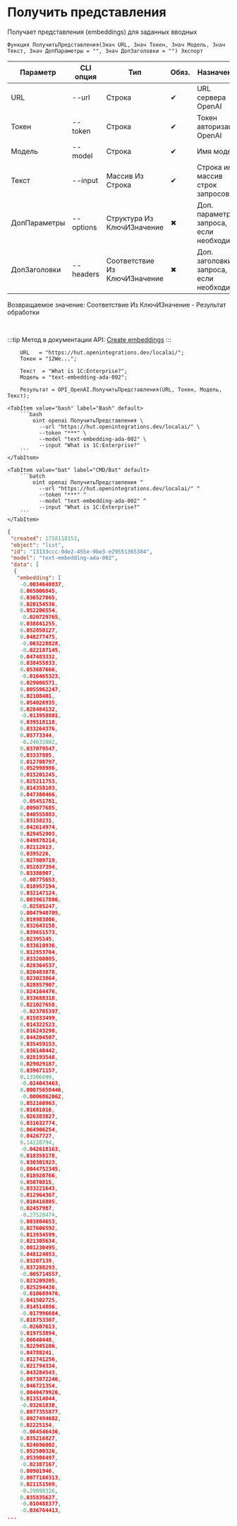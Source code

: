 ﻿---
sidebar_position: 3
description: Получить представления и другие функции для работы с OpenAI в Открытом пакете интеграций - бесплатной open-source библиотеке интеграций для 1С:Предприятие 8, OneScript и CLI
keywords: [1C, 1С, 1С:Предприятие, 1С:Предприятие 8.3, API, Интеграция, Сервисы, Обмен, OneScript, CLI, OpenAI]
---


# Получить представления
 Получает представления (embeddings) для заданных вводных



`Функция ПолучитьПредставления(Знач URL, Знач Токен, Знач Модель, Знач Текст, Знач ДопПараметры = "", Знач ДопЗаголовки = "") Экспорт`

  | Параметр | CLI опция | Тип | Обяз. | Назначение |
  |-|-|-|-|-|
  | URL | --url | Строка | &#x2714; | URL сервера OpenAI |
  | Токен | --token | Строка | &#x2714; | Токен авторизации OpenAI |
  | Модель | --model | Строка | &#x2714; | Имя модели |
  | Текст | --input | Массив Из Строка | &#x2714; | Строка или массив строк запросов |
  | ДопПараметры | --options | Структура Из КлючИЗначение | &#x2716; | Доп. параметры запроса, если необходимо |
  | ДопЗаголовки | --headers | Соответствие Из КлючИЗначение | &#x2716; | Доп. заголовки запроса, если необходимо |

  
  Возвращаемое значение:   Соответствие Из КлючИЗначение - Результат обработки

<br/>

:::tip
Метод в документации API: [Create embeddings](https://platform.openai.com/docs/api-reference/embeddings/create)
:::
<br/>



```bsl title="Пример использования для 1С:Предприятие/OneScript"
    URL   = "https://hut.openintegrations.dev/localai/";
    Токен = "12We...";

    Текст  = "What is 1C:Enterprise?";
    Модель = "text-embedding-ada-002";

    Результат = OPI_OpenAI.ПолучитьПредставления(URL, Токен, Модель, Текст);
```
    

 <Tabs>
  
    <TabItem value="bash" label="Bash" default>
        ```bash
            oint openai ПолучитьПредставления \
              --url "https://hut.openintegrations.dev/localai/" \
              --token "***" \
              --model "text-embedding-ada-002" \
              --input "What is 1C:Enterprise?"
        ```
    </TabItem>
  
    <TabItem value="bat" label="CMD/Bat" default>
        ```batch
            oint openai ПолучитьПредставления ^
              --url "https://hut.openintegrations.dev/localai/" ^
              --token "***" ^
              --model "text-embedding-ada-002" ^
              --input "What is 1C:Enterprise?"
        ```
    </TabItem>
</Tabs>


```json title="Результат"
{
 "created": 1758118153,
 "object": "list",
 "id": "13133ccc-9de2-455e-9be3-e29551365384",
 "model": "text-embedding-ada-002",
 "data": [
  {
   "embedding": [
    -0.0034640837,
    0.065006845,
    0.036527865,
    0.020154536,
    0.052206554,
    -0.020729765,
    0.038841255,
    0.052850127,
    0.048277475,
    -0.003228828,
    -0.022187145,
    0.047483332,
    0.038455833,
    0.053687666,
    -0.016465323,
    0.029086571,
    0.0055962247,
    0.02108401,
    0.054026935,
    0.028484132,
    -0.013958801,
    0.039518118,
    0.033264376,
    0.05773344,
    -0.24631082,
    0.037079547,
    0.03337885,
    0.012708797,
    0.052998986,
    0.015201245,
    0.025211753,
    0.014358103,
    0.047380466,
    -0.05451781,
    0.009077685,
    0.040555883,
    0.03158231,
    0.042614974,
    0.029452903,
    0.049878214,
    0.02112613,
    0.0395226,
    0.027809719,
    0.052837394,
    0.03386907,
    -0.08775653,
    0.018957194,
    0.032147124,
    0.0039617806,
    -0.02585247,
    0.0047940705,
    0.019983806,
    0.032643158,
    0.039651573,
    0.02395145,
    0.033610936,
    0.012853704,
    0.033260085,
    0.028364537,
    0.020483878,
    0.023023864,
    0.028857907,
    0.024164476,
    0.033688318,
    0.021027658,
    -0.023705397,
    0.015833499,
    0.014322523,
    0.016243298,
    0.044204507,
    0.035459153,
    0.036140442,
    0.028193548,
    0.029029187,
    0.039671157,
    0.13306099,
    -0.024043463,
    0.00075658446,
    -0.0006862062,
    0.052160963,
    0.01681016,
    0.026383827,
    0.031632774,
    0.064906254,
    0.04267727,
    0.14228794,
    -0.042618163,
    0.018358178,
    0.030301923,
    0.0044752345,
    0.018920766,
    0.05070815,
    0.033221643,
    0.012964367,
    0.010416805,
    0.02457987,
    -0.27528474,
    0.003804653,
    0.027606592,
    0.013934599,
    0.021305634,
    0.001230495,
    0.048124053,
    0.03207139,
    0.037288293,
    -0.005714557,
    0.023209205,
    0.025294436,
    -0.010689476,
    0.041502725,
    0.014514886,
    -0.017996684,
    0.018753307,
    -0.02607613,
    0.019753894,
    0.06040448,
    0.022945106,
    0.04788241,
    0.012741256,
    0.021794334,
    0.043284543,
    0.0073872246,
    0.046721354,
    0.0040479926,
    0.013514044,
    -0.03261838,
    0.0077355877,
    0.0027494682,
    0.02225154,
    -0.064546436,
    0.035216827,
    0.024696002,
    0.052500326,
    0.053986497,
    -0.02387167,
    0.00901946,
    0.0077160313,
    0.021151569,
    -0.29098326,
    0.035835627,
    -0.010488377,
    -0.036764413,
...
```
